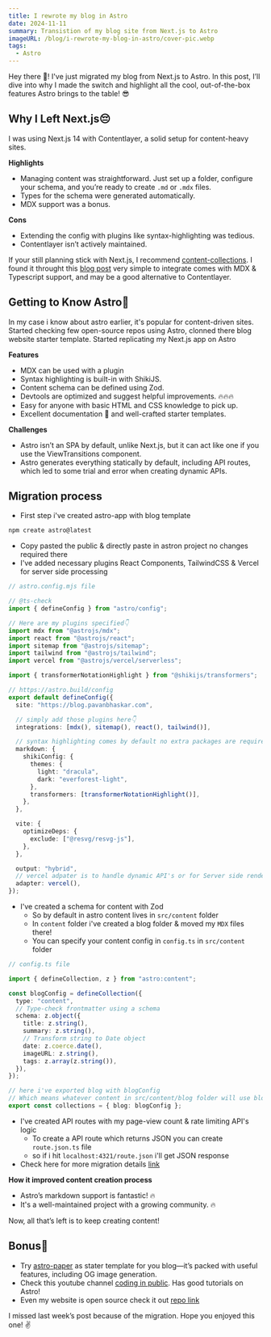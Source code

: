 ```yaml
---
title: I rewrote my blog in Astro
date: 2024-11-11
summary: Transistion of my blog site from Next.js to Astro
imageURL: /blog/i-rewrote-my-blog-in-astro/cover-pic.webp
tags:
  - Astro
---
```



Hey there 👋! I've just migrated my blog from Next.js to Astro. In this post, I’ll dive into why I made the switch and highlight all the cool, out-of-the-box features Astro brings to the table! 😎

<H2>Why I Left Next.js😔</H2>

I was using Next.js 14 with Contentlayer, a solid setup for content-heavy sites.

**Highlights**

- Managing content was straightforward. Just set up a folder, configure your schema, and you’re ready to create `.md` or `.mdx` files.
- Types for the schema were generated automatically.
- MDX support was a bonus.

**Cons**

- Extending the config with plugins like syntax-highlighting was tedious.
- Contentlayer isn’t actively maintained.

If your still planning stick with Next.js, I recommend [content-collections](https://www.content-collections.dev/). I found it throught this [blog post](https://dub.co/blog/content-collections) very simple to integrate comes with MDX & Typescript support, and may be a good alternative to Contentlayer.

<H2>Getting to Know Astro🧐</H2>

In my case i know about astro earlier, it's popular for content-driven sites. Started checking few open-source repos using Astro, clonned there blog website starter template. Started replicating my Next.js app on Astro

**Features**

- MDX can be used with a plugin
- Syntax highlighting is built-in with ShikiJS.
- Content schema can be defined using Zod.
- Devtools are optimized and suggest helpful improvements. 🔥🔥🔥
- Easy for anyone with basic HTML and CSS knowledge to pick up.
- Excellent documentation 📙 and well-crafted starter templates.

**Challenges**

- Astro isn’t an SPA by default, unlike Next.js, but it can act like one if you use the ViewTransitions component.
- Astro generates everything statically by default, including API routes, which led to some trial and error when creating dynamic APIs.

<H2>Migration process</H2>

- First step i've created astro-app with blog template

```bash
npm create astro@latest
```

- Copy pasted the public & directly paste in astron project no changes required there
- I've added necessary plugins React Components, TailwindCSS & Vercel for server side processing

```typescript
// astro.config.mjs file

// @ts-check
import { defineConfig } from "astro/config";

// Here are my plugins specified👇
import mdx from "@astrojs/mdx";
import react from "@astrojs/react";
import sitemap from "@astrojs/sitemap";
import tailwind from "@astrojs/tailwind";
import vercel from "@astrojs/vercel/serverless";

import { transformerNotationHighlight } from "@shikijs/transformers";

// https://astro.build/config
export default defineConfig({
  site: "https://blog.pavanbhaskar.com",

  // simply add those plugins here👇
  integrations: [mdx(), sitemap(), react(), tailwind()],

  // syntax highlighting comes by default no extra packages are required!
  markdown: {
    shikiConfig: {
      themes: {
        light: "dracula",
        dark: "everforest-light",
      },
      transformers: [transformerNotationHighlight()],
    },
  },

  vite: {
    optimizeDeps: {
      exclude: ["@resvg/resvg-js"],
    },
  },

  output: "hybrid",
  // vercel adpater is to handle dynamic API's or for Server side rendering
  adapter: vercel(),
});
```

- I've created a schema for content with Zod
  - So by default in astro content lives in `src/content` folder
  - In `content` folder i've created a blog folder & moved my `MDX` files there!
  - You can specify your content config in `config.ts` in `src/content` folder

```typescript
// config.ts file

import { defineCollection, z } from "astro:content";

const blogConfig = defineCollection({
  type: "content",
  // Type-check frontmatter using a schema
  schema: z.object({
    title: z.string(),
    summary: z.string(),
    // Transform string to Date object
    date: z.coerce.date(),
    imageURL: z.string(),
    tags: z.array(z.string()),
  }),
});

// here i've exported blog with blogConfig
// Which means whatever content in src/content/blog folder will use blogConfig schema!
export const collections = { blog: blogConfig };
```

- I've created API routes with my page-view count & rate limiting API's logic
  - To create a API route which returns JSON you can create `route.json.ts` file
  - so if i hit `localhost:4321/route.json` i'll get JSON response
- Check here for more migration details [link](https://docs.astro.build/en/guides/migrate-to-astro/from-nextjs/)

**How it improved content creation process**

- Astro’s markdown support is fantastic! 🔥
- It's a well-maintained project with a growing community. 🔥

Now, all that’s left is to keep creating content!

<H2>Bonus💫</H2>

- Try [astro-paper](https://github.com/satnaing/astro-paper) as stater template for you blog—it’s packed with useful features, including OG image generation.
- Check this youtube channel [coding in public](https://www.youtube.com/@CodinginPublic). Has good tutorials on Astro!
- Even my website is open source check it out [repo link](https://github.com/pavanbhaskardev/personal-blog-astro)

I missed last week’s post because of the migration. Hope you enjoyed this one! ✌️

